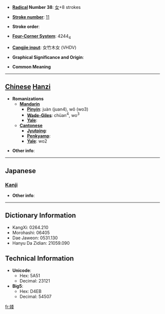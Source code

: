 * '''[[Wiktionary:Chinese radical index| Radical]] Number 38''': [[Wiktionary:Chinese radical index 女|女]]+8 strokes

* '''[[Wiktionary:Chinese total strokes index|Stroke number]]''': [[Wiktionary:Chinese total strokes index 11|11]]

* '''Stroke order''': 

* '''[[Wiktionary:Chinese four corner index|Four-Corner System]]''': 4244<sub>4</sub>

* '''[[Wiktionary:Chinese Cangjie index|Cangjie input]]''': 女竹木女 (VHDV)

* '''Graphical Significance and Origin''': 

* '''Common Meaning'''

----

== [[Chinese]] [[Hanzi]] ==

* '''Romanizations'''
** '''[[Mandarin]]'''
*** '''[[Pinyin]]''': juàn (juan4), wǒ (wo3)
*** '''[[Wade-Giles]]''': chüan<sup>4</sup>, wo<sup>3</sup>
*** '''[[Yale]]''': 
** '''[[Cantonese]]'''
*** '''[[Jyutping]]''':
*** '''[[Penkyamp]]''': 
*** '''[[Yale]]''': wo2

* '''Other info''': 

----

==Japanese==
===[[Kanji]]===
{{kanji|on readings=[[ずい]] (zui), [[に]] (ni), [[わ]] (wa)
|kun readings=[[はべる]] (haberu)
}}

* '''Other info''':  

----

== Dictionary Information ==

* KangXi: 0264.210
* Morohashi: 06405
* Dae Jaweon: 0531.130
* Hanyu Da Zidian: 21059.090

== Technical Information ==

* '''Unicode''':
** Hex: 5A51
** Decimal: 23121
* '''Big5''':
** Hex: D4EB
** Decimal: 54507

[[fr:婑]]